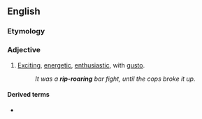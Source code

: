 ==English==

===Etymology===
{{rfe|lang=en}}

===Adjective===
{{en-adj|-}}

# {{lb|en|informal}} [[exciting|Exciting]], [[energetic]], [[enthusiastic]], with [[gusto]].
#: ''It was a '''rip-roaring''' bar fight, until the cops broke it up.''

====Derived terms====
* {{l|en|rip-roaringly}}